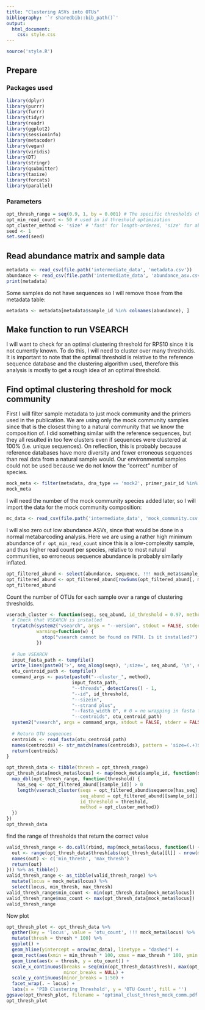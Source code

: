 ```yaml
---
title: "Clustering ASVs into OTUs"
bibliography: '`r sharedbib::bib_path()`'
output:
  html_document:
    css: style.css
---
```


```r
source('style.R')
```


## Prepare

### Packages used

```r
library(dplyr)
library(purrr)
library(furrr)
library(tidyr)
library(readr)
library(ggplot2)
library(sessioninfo)
library(metacoder)
library(vegan)
library(viridis)
library(DT)
library(stringr)
library(qsubmitter)
library(taxize)
library(forcats)
library(parallel)
```

### Parameters

```r
opt_thresh_range = seq(0.9, 1, by = 0.001) # The specific thresholds checked during the optimization
opt_min_read_count <- 50 # used in id threshold optimization
opt_cluster_method <- 'size' # 'fast' for length-ordered, 'size' for abundance-ordered
seed <- 1
set.seed(seed)
```

## Read abundance matrix and sample data

```r
metadata <- read_csv(file.path('intermediate_data', 'metadata.csv'))
abundance <- read_csv(file.path('intermediate_data', 'abundance_asv.csv'))
print(metadata)
```

Some samples do not have sequences so I will remove those from the metadata table:

```r
metadata <- metadata[metadata$sample_id %in% colnames(abundance), ]
```



## Make function to run VSEARCH

I will want to check for an optimal clustering threshold for RPS10 since it is not currently known. 
To do this, I will need to cluster over many thresholds. 
It is important to note that the optimal threshold is relative to the reference sequence database and the clustering algorithm used, therefore this analysis is mostly to get a rough idea of an optimal threshold.


## Find optimal clustering threshold for mock community

First I will filter sample metadata to just mock community and the primers used in the publication.
We are using only the mock community samples since that is the closest thing to a natural community that we know the composition of.
I did something similar with the reference sequences, but they all resulted in too few clusters even if sequences were clustered at 100% (i.e. unique sequences).
On reflection, this is probably because reference databases have more diversity and fewer erroneous sequences than real data from a natural sample would.
Our environmental samples could not be used because we do not know the "correct" number of species.

```r
mock_meta <- filter(metadata, dna_type == 'mock2', primer_pair_id %in% c('ITS6/7', 'rps10_Final'))
mock_meta
```

I will need the number of the mock community species added later, so I will import the data for the mock community composition:

```r
mc_data <- read_csv(file.path('intermediate_data', 'mock_community.csv'))
```

I will also zero out low abundance ASVs, since that would be done in a normal metabarcoding analysis.
Here we are using a rather high minimum abundance of `r opt_min_read_count` since this is a low-complexity sample, and thus higher read count per species, relative to most natural communities, so erroneous sequence abundance is probably similarly inflated. 

```r
opt_filtered_abund <- select(abundance, sequence, !!! mock_meta$sample_id)
opt_filtered_abund <- opt_filtered_abund[rowSums(opt_filtered_abund[, mock_meta$sample_id]) > opt_min_read_count, ]
opt_filtered_abund
```

Count the number of OTUs for each sample over a range of clustering thresholds.

```r
vserach_cluster <- function(seqs, seq_abund, id_threshold = 0.97, method = "fast") {
  # Check that VSEARCH is installed
  tryCatch(system2("vsearch", args = "--version", stdout = FALSE, stderr = FALSE),
           warning=function(w) {
             stop("vsearch cannot be found on PATH. Is it installed?")
           })
  
  # Run VSEARCH
  input_fasta_path <- tempfile()
  write_lines(paste0('>', seq_along(seqs), ';size=', seq_abund, '\n', seqs), path = input_fasta_path)
  otu_centroid_path <- tempfile()
  command_args <- paste(paste0("--cluster_", method), 
                        input_fasta_path,
                        "--threads", detectCores() - 1,
                        "--id", id_threshold,
                        "--sizein",
                        "--strand plus",
                        "--fasta_width 0", # 0 = no wrapping in fasta file
                        "--centroids", otu_centroid_path)
  system2("vsearch", args = command_args, stdout = FALSE, stderr = FALSE)
  
  # Return OTU sequences
  centroids <- read_fasta(otu_centroid_path)
  names(centroids) <- str_match(names(centroids), pattern = 'size=(.+)$')[, 2]
  return(centroids)
}

opt_thresh_data <- tibble(thresh = opt_thresh_range)
opt_thresh_data[mock_meta$locus] <- map(mock_meta$sample_id, function(sample_id) {
  map_dbl(opt_thresh_range, function(threshold) {
    has_seq <- opt_filtered_abund[[sample_id]] > 0
    length(vserach_cluster(seqs = opt_filtered_abund$sequence[has_seq],
                           seq_abund = opt_filtered_abund[[sample_id]][has_seq],
                           id_threshold = threshold, 
                           method = opt_cluster_method))
  })
})
opt_thresh_data
```

find the range of thresholds that return the correct value

```r
valid_thresh_range <- do.call(rbind, map(mock_meta$locus, function(l) {
  out <- range(opt_thresh_data$thresh[abs(opt_thresh_data[[l]] - nrow(mc_data)) <= 1])
  names(out) <- c('min_thresh', 'max_thresh')
  return(out)
})) %>% as_tibble()
valid_thresh_range <- as_tibble(valid_thresh_range) %>%
  mutate(locus = mock_meta$locus) %>%
  select(locus, min_thresh, max_thresh)
valid_thresh_range$min_count <- min(opt_thresh_data[mock_meta$locus])
valid_thresh_range$max_count <- max(opt_thresh_data[mock_meta$locus])
valid_thresh_range
```

Now plot

```r
opt_thresh_plot <- opt_thresh_data %>%
  gather(key = 'locus', value = 'otu_count', !!! mock_meta$locus) %>%
  mutate(thresh = thresh * 100) %>%
  ggplot() +
  geom_hline(yintercept = nrow(mc_data), linetype = "dashed") +
  geom_rect(aes(xmin = min_thresh * 100, xmax = max_thresh * 100, ymin = min_count, ymax = max_count), data = valid_thresh_range, alpha = 0.5) +
  geom_line(aes(x = thresh, y = otu_count)) +
  scale_x_continuous(breaks = seq(min(opt_thresh_data$thresh), max(opt_thresh_data$thresh), by = 0.01) * 100, 
                     minor_breaks = NULL) +
  scale_y_continuous(minor_breaks = 1:50) +
  facet_wrap(. ~ locus) +
  labs(x = 'PID Clustering Threshold', y = 'OTU Count', fill = '') 
ggsave(opt_thresh_plot, filename = 'optimal_clust_thresh_mock_comm.pdf', path = file.path('results'), width = 10, height = 5)
opt_thresh_plot
```

